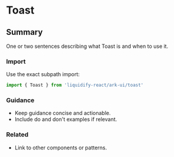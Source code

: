 # Toast
## Summary
One or two sentences describing what Toast is and when to use it.

### Import
Use the exact subpath import:

```ts
import { Toast } from 'liquidify-react/ark-ui/toast'
```

### Guidance
- Keep guidance concise and actionable.
- Include do and don't examples if relevant.

### Related
- Link to other components or patterns.

